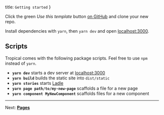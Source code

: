   title: `Getting started`
}

Click the green *Use this template* button [on GitHub](https://github.com/bensmithett/tropical) and clone your new repo.

Install dependencies with `yarn`, then `yarn dev` and open [localhost:3000](http://localhost:3000/).

## Scripts

Tropical comes with the following package scripts. Feel free to use `npm` instead of `yarn`.

- **`yarn dev`** starts a dev server at [localhost:3000](http://localhost:3000/)
- **`yarn build`** builds the static site into `dist/static`
- **`yarn stories`** starts [Ladle](https://ladle.dev/)
- **`yarn page path/to/my-new-page`** scaffolds a file for a new page
- **`yarn component MyNewComponent`** scaffolds files for a new component

---

Next: [**Pages**](/docs/pages)
